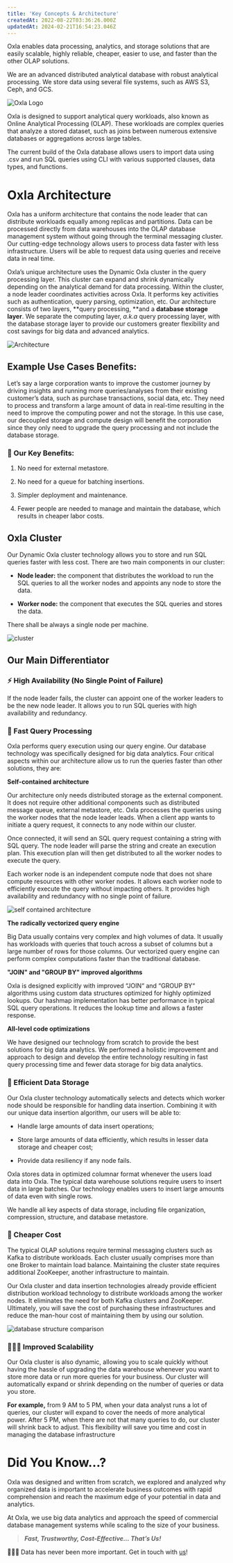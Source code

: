 ```yaml
---
title: 'Key Concepts & Architecture'
createdAt: 2022-08-22T03:36:26.000Z
updatedAt: 2024-02-21T16:54:23.046Z
---
```


Oxla enables data processing, analytics, and storage solutions that are easily scalable, highly reliable, cheaper, easier to use, and faster than the other OLAP solutions.&#x20;

We are an advanced distributed analytical database with robust analytical processing. We store data using several file systems, such as AWS S3, Ceph, and GCS.&#x20;

![Oxla Logo](../../assets/Key%20Concepts%20&%20Architecture_oxlalogo.png)

Oxla is designed to support analytical query workloads, also known as Online Analytical Processing (OLAP). These workloads are complex queries that analyze a stored dataset, such as joins between numerous extensive databases or aggregations across large tables.

The current build of the Oxla database allows users to import data using .csv and run SQL queries using CLI with various supported clauses, data types, and functions.

# Oxla Architecture

Oxla has a uniform architecture that contains the node leader that can distribute workloads equally among replicas and partitions. Data can be processed directly from data warehouses into the OLAP database management system without going through the terminal messaging cluster. Our cutting-edge technology allows users to process data faster with less infrastructure. Users will be able to request data using queries and receive data in real time.&#x20;

Oxla’s unique architecture uses the Dynamic Oxla cluster in the query processing layer. This cluster can expand and shrink dynamically depending on the analytical demand for data processing. Within the cluster, a node leader coordinates activities across Oxla. It performs key activities such as authentication, query parsing, optimization, etc. Our architecture consists of two layers, **query processing, **and a **database storage layer**. We separate the computing layer, _a.k.a_ query processing layer, with the database storage layer to provide our customers greater flexibility and cost savings for big data and advanced analytics.

![Architecture](../../assets/Key%20Concepts%20&%20Architecture_architecture.png)

## Example Use Cases Benefits:

Let’s say a large corporation wants to improve the customer journey by driving insights and running more queries/analyses from their existing customer’s data, such as purchase transactions, social data, etc. They need to process and transform a large amount of data in real-time resulting in the need to improve the computing power and not the storage. In this use case, our decoupled storage and compute design will benefit the corporation since they only need to upgrade the query processing and not include the database storage. &#x20;

### 🔑 Our Key Benefits:

1.  No need for external metastore.

2.  No need for a queue for batching insertions.

3.  Simpler deployment and maintenance.

4.  Fewer people are needed to manage and maintain the database, which results in cheaper labor costs.

## Oxla Cluster

Our Dynamic Oxla cluster technology allows you to store and run SQL queries faster with less cost. There are two main components in our cluster:

- **Node leader:** the component that distributes the workload to run the SQL queries to all the worker nodes and appoints any node to store the data.

- **Worker node:** the component that executes the SQL queries and stores the data.

<Info>There shall be always a single node per machine.</Info>

![cluster](../../assets/Key%20Concepts%20&%20Architecture_cluster.png)

## Our Main Differentiator

### ⚡️ High Availability (No Single Point of Failure)

If the node leader fails, the cluster can appoint one of the worker leaders to be the new node leader. It allows you to run SQL queries with high availability and redundancy.

### 💨 Fast Query Processing

Oxla performs query execution using our query engine. Our database technology was specifically designed for big data analytics. Four critical aspects within our architecture allow us to run the queries faster than other solutions, they are:

**Self-contained architecture**

Our architecture only needs distributed storage as the external component. It does not require other additional components such as distributed message queue, external metastore, etc. Oxla processes the queries using the worker nodes that the node leader leads. When a client app wants to initiate a query request, it connects to any node within our cluster.

Once connected, it will send an SQL query request containing a string with SQL query. The node leader will parse the string and create an execution plan. This execution plan will then get distributed to all the worker nodes to execute the query.&#x20;

Each worker node is an independent compute node that does not share compute resources with other worker nodes. It allows each worker node to efficiently execute the query without impacting others. It provides high availability and redundancy with no single point of failure.&#x20;

![self contained architecture](../../assets/Key%20Concepts%20&%20Architecture_self-contained-architecture.png)

**The radically vectorized query engine**

Big Data usually contains very complex and high volumes of data. It usually has workloads with queries that touch across a subset of columns but a large number of rows for those columns. Our vectorized query engine can perform complex computations faster than the traditional database.

**"JOIN" and "GROUP BY" improved algorithms**

Oxla is designed explicitly with improved “JOIN“ and “GROUP BY“ algorithms using custom data structures optimized for highly optimized lookups. Our hashmap implementation has better performance in typical SQL query operations. It reduces the lookup time and allows a faster response.

**All-level code optimizations**

We have designed our technology from scratch to provide the best solutions for big data analytics. We performed a holistic improvement and approach to design and develop the entire technology resulting in fast query processing time and fewer data storage for big data analytics.

### 🔋 Efficient Data Storage

Our Oxla cluster technology automatically selects and detects which worker node should be responsible for handling data insertion. Combining it with our unique data insertion algorithm, our users will be able to:

- Handle large amounts of data insert operations;

- Store large amounts of data efficiently, which results in lesser data storage and cheaper cost;

- Provide data resiliency if any node fails.

Oxla stores data in optimized columnar format whenever the users load data into Oxla. The typical data warehouse solutions require users to insert data in large batches. Our technology enables users to insert large amounts of data even with single rows.&#x20;

<Check>We handle all key aspects of data storage, including file organization, compression, structure, and database metastore.</Check>

### 💸 Cheaper Cost

The typical OLAP solutions require terminal messaging clusters such as Kafka to distribute workloads. Each cluster usually comprises more than one Broker to maintain load balance. Maintaining the cluster state requires additional ZooKeeper, another infrastructure to maintain.&#x20;

Our Oxla cluster and data insertion technologies already provide efficient distribution workload technology to distribute workloads among the worker nodes. It eliminates the need for both Kafka clusters and ZooKeeper. Ultimately, you will save the cost of purchasing these infrastructures and reduce the man-hour cost of maintaining them by using our solution.

![database structure comparison](../../assets/Key%20Concepts%20&%20Architecture_database-structure-comparison.png)

### 👩🏻‍💻 Improved Scalability

Our Oxla cluster is also dynamic, allowing you to scale quickly without having the hassle of upgrading the data warehouse whenever you want to store more data or run more queries for your business. Our cluster will automatically expand or shrink depending on the number of queries or data you store.&#x20;

**For example,** from 9 AM to 5 PM, when your data analyst runs a lot of queries, our cluster will expand to cover the needs of more analytical power. After 5 PM, when there are not that many queries to do, our cluster will shrink back to adjust. This flexibility will save you time and cost in managing the database infrastructure

# **Did You Know…?**

Oxla was designed and written from scratch, we explored and analyzed why organized data is important to accelerate business outcomes with rapid comprehension and reach the maximum edge of your potential in data and analytics.&#x20;

At Oxla, we use big data analytics and approach the speed of commercial database management systems while scaling to the size of your business.

> **_Fast, Trustworthy, Cost-Effective… That’s Us!_**

🙋🏻‍♂️ Data has never been more important. Get in touch with [us](https://www.oxla.com/)!
